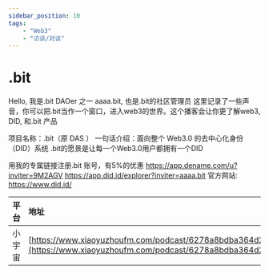 ---
sidebar_position: 10
tags:
    - "Web3"
    - "访谈/对谈"
---

# .bit

Hello, 我是.bit DAOer 之一 aaaa.bit, 也是.bit的社区管理员
这里记录了一些声音，你可以把.bit当作一个窗口，进入web3的世界。这个播客会让你更了解web3, DID, 和.bit 产品

项目名称：.bit（原 DAS ）
一句话介绍：面向整个 Web3.0 的去中心化身份（DID）系统
.bit的愿景是让每一个Web3.0用户都拥有一个DID


用我的专属链接注册.bit 账号，有5%的优惠
https://app.dename.com/u?inviter=9M2AGV 
https://app.did.id/explorer?inviter=aaaa.bit
官方网站:  https://www.did.id/

| 平台 | 地址 |
|:--|:----|
| 小宇宙 | [https://www.xiaoyuzhoufm.com/podcast/6278a8bdba364d20dec3cec5](https://www.xiaoyuzhoufm.com/podcast/6278a8bdba364d20dec3cec5) |
